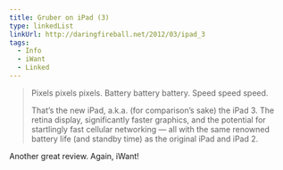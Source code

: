 ```yaml
---
title: Gruber on iPad (3)
type: linkedList
linkUrl: http://daringfireball.net/2012/03/ipad_3
tags:
  - Info
  - iWant
  - Linked
---
```


> Pixels pixels pixels. Battery battery battery. Speed speed speed.
> 
> That’s the new iPad, a.k.a. (for comparison’s sake) the iPad 3. The retina display, significantly faster graphics, and the potential for startlingly fast cellular networking — all with the same renowned battery life (and standby time) as the original iPad and iPad 2.

Another great review. Again, iWant!
